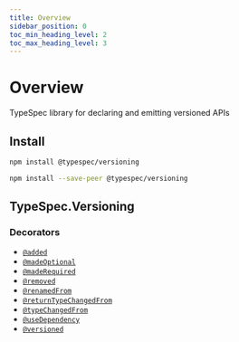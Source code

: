 ```yaml
---
title: Overview
sidebar_position: 0
toc_min_heading_level: 2
toc_max_heading_level: 3
---
```



# Overview

TypeSpec library for declaring and emitting versioned APIs

## Install

<Tabs>
<TabItem value="spec" label="In a spec" default>

```bash
npm install @typespec/versioning
```

</TabItem>
<TabItem value="library" label="In a library" default>

```bash
npm install --save-peer @typespec/versioning
```

</TabItem>
</Tabs>

## TypeSpec.Versioning

### Decorators

- [`@added`](./decorators.md#@TypeSpec.Versioning.added)
- [`@madeOptional`](./decorators.md#@TypeSpec.Versioning.madeOptional)
- [`@madeRequired`](./decorators.md#@TypeSpec.Versioning.madeRequired)
- [`@removed`](./decorators.md#@TypeSpec.Versioning.removed)
- [`@renamedFrom`](./decorators.md#@TypeSpec.Versioning.renamedFrom)
- [`@returnTypeChangedFrom`](./decorators.md#@TypeSpec.Versioning.returnTypeChangedFrom)
- [`@typeChangedFrom`](./decorators.md#@TypeSpec.Versioning.typeChangedFrom)
- [`@useDependency`](./decorators.md#@TypeSpec.Versioning.useDependency)
- [`@versioned`](./decorators.md#@TypeSpec.Versioning.versioned)
